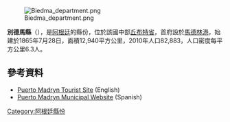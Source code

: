 [[Image:Biedma_department.png|right]]

'''別德馬縣'''（{{lang-es|Departamento Biedma}}），是[[阿根廷|阿根廷]]的縣份，位於該國中部[[丘布特省|丘布特省]]，首府設於[[馬德林港|馬德林港]]，始建於1865年7月28日，面積12,940平方公里，2010年人口82,883，人口密度每平方公里6.3人。

==參考資料==
*[http://www.patagonia-argentina.com/i/atlantica/puertomadryn/madryn.htm Puerto Madryn Tourist Site]{{Wayback|url=http://www.patagonia-argentina.com/i/atlantica/puertomadryn/madryn.htm |date=20081007133115 }} (English)
*[http://www.madryn.gov.ar/ Puerto Madryn Municipal Website]{{Wayback|url=http://www.madryn.gov.ar/ |date=20141218185306 }} (Spanish)

{{Argentina-geo-stub}}
[[Category:阿根廷縣份|Category:阿根廷縣份]]